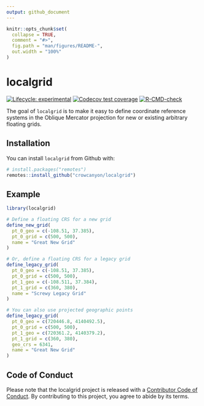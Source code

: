```yaml
---
output: github_document
---
```


<!-- README.md is generated from README.Rmd. Please edit that file -->

```r
knitr::opts_chunk$set(
  collapse = TRUE,
  comment = "#>",
  fig.path = "man/figures/README-",
  out.width = "100%"
)
```

# localgrid

<!-- badges: start -->
[![Lifecycle: experimental](https://img.shields.io/badge/lifecycle-experimental-orange.svg)](https://lifecycle.r-lib.org/articles/stages.html#experimental)
[![Codecov test coverage](https://codecov.io/gh/crowcanyon/localgrid/branch/master/graph/badge.svg)](https://codecov.io/gh/crowcanyon/localgrid?branch=master)
[![R-CMD-check](https://github.com/crowcanyon/localgrid/workflows/R-CMD-check/badge.svg)](https://github.com/crowcanyon/localgrid/actions)
<!-- badges: end -->

The goal of `localgrid` is to make it easy to define coordinate reference 
systems in the Oblique Mercator projection for new or existing arbitrary 
floating grids.

## Installation

You can install `localgrid` from Github with:

``` r
# install.packages("remotes")
remotes::install_github("crowcanyon/localgrid")
```

## Example

```r
library(localgrid)

# Define a floating CRS for a new grid
define_new_grid(
  pt_0_geo = c(-108.51, 37.385),
  pt_0_grid = c(500, 500),
  name = "Great New Grid"
)

# Or, define a floating CRS for a legacy grid
define_legacy_grid(
  pt_0_geo = c(-108.51, 37.385),
  pt_0_grid = c(500, 500),
  pt_1_geo = c(-108.511, 37.384),
  pt_1_grid = c(360, 380),
  name = "Screwy Legacy Grid"
)

# You can also use projected geographic points
define_legacy_grid(
  pt_0_geo = c(720446.8, 4140492.5),
  pt_0_grid = c(500, 500),
  pt_1_geo = c(720361.2, 4140379.2),
  pt_1_grid = c(360, 380),
  geo_crs = 6341,
  name = "Great New Grid"
)
```

## Code of Conduct

Please note that the localgrid project is released with a [Contributor Code of Conduct](https://contributor-covenant.org/version/2/0/CODE_OF_CONDUCT.html). 
By contributing to this project, you agree to abide by its terms.
